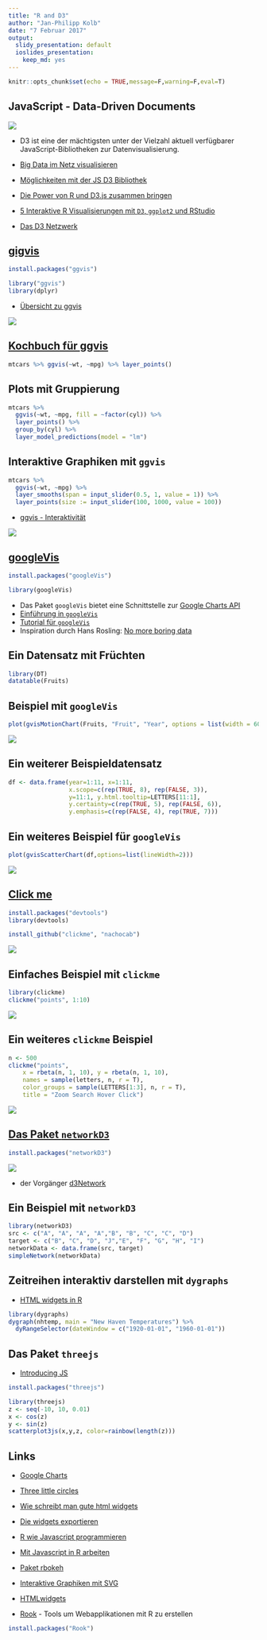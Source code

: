 ```yaml
---
title: "R and D3"
author: "Jan-Philipp Kolb"
date: "7 Februar 2017"
output:
  slidy_presentation: default
  ioslides_presentation:
    keep_md: yes
---
```


```r
knitr::opts_chunk$set(echo = TRUE,message=F,warning=F,eval=T)
```

## JavaScript - Data-Driven Documents 

![](figure/D3Beispiele.PNG)

- D3 ist eine der mächtigsten unter der Vielzahl aktuell verfügbarer JavaScript-Bibliotheken zur Datenvisualisierung.

- [Big Data im Netz visualisieren](http://t3n.de/magazin/javascript-bibliothek-d3-237224/)
- [Möglichkeiten mit der JS D3 Bibliothek](http://christopheviau.com/d3list/gallery.html)
- [Die Power von R und D3.js zusammen bringen](https://www.ae.be/blog-en/combining-the-power-of-r-and-d3-js/)
- [5 Interaktive R Visualisierungen mit `D3`, `ggplot2` und RStudio](http://moderndata.plot.ly/interactive-r-visualizations-with-d3-ggplot2-rstudio/)
- [Das D3 Netzwerk](http://christophergandrud.github.io/d3Network/)


## [gigvis](https://github.com/rstudio/ggvis)

```r
install.packages("ggvis")
```


```r
library("ggvis")
library(dplyr)
```

- [Übersicht zu ggvis](http://ggvis.rstudio.com/)

![](figure/ggvisGraphics.PNG)

## [Kochbuch für ggvis](http://ggvis.rstudio.com/cookbook.html)

```r
mtcars %>% ggvis(~wt, ~mpg) %>% layer_points()
```

## Plots mit Gruppierung

```r
mtcars %>% 
  ggvis(~wt, ~mpg, fill = ~factor(cyl)) %>% 
  layer_points() %>% 
  group_by(cyl) %>% 
  layer_model_predictions(model = "lm")
```

## Interaktive Graphiken mit `ggvis`

```r
mtcars %>%
  ggvis(~wt, ~mpg) %>%
  layer_smooths(span = input_slider(0.5, 1, value = 1)) %>%
  layer_points(size := input_slider(100, 1000, value = 100))
```

- [ggvis - Interaktivität](http://ggvis.rstudio.com/interactivity.html)

![](figure/ggvisInteractive.PNG)

## [googleVis](https://cran.r-project.org/web/packages/googleVis/index.html)

```r
install.packages("googleVis")
```


```r
library(googleVis)
```

- Das Paket `googleVis` bietet eine Schnittstelle zur [Google Charts API](https://developers.google.com/chart/)
- [Einführung in `googleVis`](https://cran.r-project.org/web/packages/googleVis/vignettes/googleVis.pdf)
- [Tutorial für `googleVis`](http://decastillo.github.io/googleVis_Tutorial/#1)
- Inspiration durch Hans Rosling: [No more boring data](https://youtu.be/hVimVzgtD6w)

## Ein Datensatz mit Früchten

```r
library(DT)
datatable(Fruits)
```



## Beispiel mit `googleVis`

```r
plot(gvisMotionChart(Fruits, "Fruit", "Year", options = list(width = 600, height = 400)))
```

![](figure/GoogleVisEx.PNG)


## Ein weiterer Beispieldatensatz

```r
df <- data.frame(year=1:11, x=1:11,
                 x.scope=c(rep(TRUE, 8), rep(FALSE, 3)),
                 y=11:1, y.html.tooltip=LETTERS[11:1],                 
                 y.certainty=c(rep(TRUE, 5), rep(FALSE, 6)),
                 y.emphasis=c(rep(FALSE, 4), rep(TRUE, 7)))
```

## Ein weiteres Beispiel für `googleVis`

```r
plot(gvisScatterChart(df,options=list(lineWidth=2)))
```

![](figure/GoogleVisEx2.PNG)

## [Click me](http://rclickme.com/)

```r
install.packages("devtools")
library(devtools)

install_github("clickme", "nachocab")
```

![](figure/clickmelogo.PNG)


## Einfaches Beispiel mit `clickme`

```r
library(clickme)
clickme("points", 1:10)
```


![](figure/clickmeEx.PNG)

## Ein weiteres `clickme` Beispiel

```r
n <- 500
clickme("points",
    x = rbeta(n, 1, 10), y = rbeta(n, 1, 10),
    names = sample(letters, n, r = T),
    color_groups = sample(LETTERS[1:3], n, r = T),
    title = "Zoom Search Hover Click")
```

![](figure/clickmeex3.PNG)

## [Das Paket `networkD3`](https://christophergandrud.github.io/networkD3/)

```r
install.packages("networkD3")
```

![](figure/logoNetwork3d.PNG)

- der Vorgänger [d3Network ](http://christophergandrud.github.io/d3Network/)

## Ein Beispiel mit `networkD3`


```r
library(networkD3)
src <- c("A", "A", "A", "A","B", "B", "C", "C", "D")
target <- c("B", "C", "D", "J","E", "F", "G", "H", "I")
networkData <- data.frame(src, target)
simpleNetwork(networkData)
```


## Zeitreihen interaktiv darstellen mit `dygraphs` 

- [HTML widgets in R](http://www.htmlwidgets.org/showcase_leaflet.html)

```r
library(dygraphs)
dygraph(nhtemp, main = "New Haven Temperatures") %>% 
  dyRangeSelector(dateWindow = c("1920-01-01", "1960-01-01"))
```


## Das Paket `threejs`

- [Introducing JS](https://www.opencpu.org/posts/js-release-0-1/)

```r
install.packages("threejs")
```

```r
library(threejs)
z <- seq(-10, 10, 0.01)
x <- cos(z)
y <- sin(z)
scatterplot3js(x,y,z, color=rainbow(length(z)))
```



## Links

- [Google Charts](https://developers.google.com/chart/interactive/docs/gallery/geochart)

- [Three little circles](https://bost.ocks.org/mike/circles/)

- [Wie schreibt man gute html widgets](http://deanattali.com/blog/htmlwidgets-tips/)

- [Die widgets exportieren](https://github.com/timelyportfolio/exportwidget)

- [R wie Javascript programmieren](https://blog.semicolonsoftware.de/programming-r-like-its-javascript-python/)

- [Mit Javascript in R arbeiten](https://cran.r-project.org/web/packages/js/vignettes/intro.html)

- [Paket rbokeh](http://hafen.github.io/rbokeh/)

- [ Interaktive Graphiken mit SVG](http://timelyportfolio.github.io/gridSVG_intro/)

- [HTMLwidgets](http://www.htmlwidgets.org/develop_intro.html)

- [Rook](https://cran.r-project.org/web/packages/Rook/index.html) - Tools um Webapplikationen mit R zu erstellen

```r
install.packages("Rook")
```

